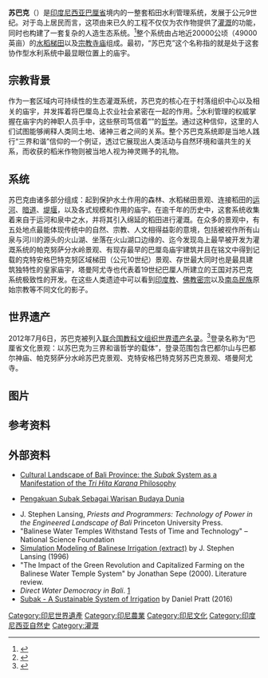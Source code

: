 {{TA|1=zh-cn:巴厘; zh-tw:峇里; zh-hk:峇里; zh-sg:峇厘;}}
{{世界自然遗产概要表
| site_img = File:Bali panorama.jpg
| site_img_capt = 
| site_img_width = 350px
| zh_name = 巴厘省文化景观：以苏巴克为三界和谐哲学的载体
| en_name = Cultural Landscape of Bali Province: the Subak System as a Manifestation of the Tri Hita Karana Philosophy
| fr_name = Paysage culturel de la province de Bali : le système des subak en tant que manifestation de la philosophie du Tri Hita Karana
| country = {{IDN}}
| Region = 亚洲和太平洋地区
| area = 
| criterion_n = (ii)(iii)(v)(vi)
| rg_year = 2012
| ex_rg_year = 
| iucn = 
| remarks = 
| org_url = http://whc.unesco.org/en/list/1194
| map_img = 
| map_img_width =
}}

'''苏巴克'''（{{lang-id|'''Subak'''}}）是[[印度尼西亚|印度尼西亚]][[巴厘省|巴厘省]]境内的一整套稻田水利管理系统，发展于公元9世纪。对于岛上居民而言，这项由来已久的工程不仅仅为农作物提供了[[灌溉|灌溉]]的功能，同时也构建了一套复杂的人造生态系统。<ref name="Lansing1987">{{cite journal|title=Balinese "Water Temples" and the Management of Irrigation|last=Lansing|first=J.S.|journal=American Anthropologist|volume=89|issue=2|pages=326–341|year=1987|doi=10.1525/aa.1987.89.2.02a00030|jstor=677758}}</ref>整个系统由占地近20000公顷（49000英亩）的[[水稻|水稻]][[梯田|梯田]]以及[[宗教|宗教]][[寺庙|寺庙]]组成。最初，“苏巴克”这个名称指的就是处于这套协作型水利系统中最显眼位置上的庙宇。

== 宗教背景 ==
作为一套区域内可持续性的生态灌溉系统，苏巴克的核心在于村落组织中心以及相关的庙宇，并发挥着将巴厘岛上农业社会紧密在一起的作用。<ref name="jp">{{cite web |url=http://www.thejakartapost.com/news/2012/05/21/subak-farming-world-heritage-listed.html |title=‘Subak’ farming world-heritage listed |date=May 21, 2012 |accessdate=2016-11-21 |archive-date=2012-09-28 |archive-url=https://www.webcitation.org/6B1ZiVTwg?url=http://www.thejakartapost.com/news/2012/05/21/subak-farming-world-heritage-listed.html |dead-url=no }}</ref>水利管理的权威掌握在庙宇内的神职人员手中，这些祭司笃信着“{{link-en|三界和谐|Tri Hita Karana}}”的[[哲学|哲学]]。通过这种信仰，这里的人们试图能够阐释人类同土地、诸神三者之间的关系。整个苏巴克系统即是当地人践行“三界和谐”信仰的一个例证，透过它展现出人类活动与自然环境和谐共生的关系，而收获的稻米作物则被当地人视为神灵赐予的礼物。

== 系统 ==
苏巴克由诸多部分组成：起到保护水土作用的森林、水稻梯田景观、连接稻田的[[运河|运河]]、[[隧道|暗道]]、[[堰|堤堰]]，以及各式规模和作用的庙宇。在逾千年的历史中，这套系统收集着来自于运河和泉中之水，并将其引入绵延的稻田进行灌溉。在众多的景观中，有五处地点最能体现传统中的自然、宗教、人文相得益彰的意境，包括被视作所有山泉与河川的源头{{link-en|巴都尔山|Mount Batur}}的火山湖、坐落在火山湖口边缘的{{link-en|巴都尔神庙|Pura Ulun Danu Batur}}、迄今发现岛上最早被开发为灌溉系统的帕克努萨分水岭景观、有现存最早的巴厘岛庙宇建筑并且在铭文中得到记载的克特安格巴特克努区域梯田（公元10世纪）景观、存世最大同时也是最具建筑独特性的皇家庙宇{{link-en|塔曼阿尤寺|Pura Taman Ayun}}，塔曼阿尤寺也代表着19世纪巴厘人所建立的王国对苏巴克系统极致性的开发。在这些人类遗迹中可以看到[[印度教|印度教]]、[[佛教|佛教]][[密宗|密宗]]以及[[南岛民族|南岛民族]]原始宗教等不同文化的影子。

== 世界遗产 ==
2012年7月6日，苏巴克被列入[[联合国教科文组织|联合国教科文组织]][[世界遗产名录|世界遗产名录]]。<ref>{{cite web|url=http://whc.unesco.org/en/list/1194|title=Cultural Landscape of Bali Province|publisher=[[UNESCO|UNESCO]]|accessdate=1 July 2012|archive-date=2017-07-05|archive-url=https://web.archive.org/web/20170705230355/http://whc.unesco.org/en/list/1194|dead-url=no}}</ref>登录名称为“巴厘省文化景观：以苏巴克为三界和谐哲学的载体”，登录范围包含巴都尔山与巴都尔神庙、帕克努萨分水岭苏巴克景观、克特安格巴特克努苏巴克景观、塔曼阿尤寺。

== 图片 ==
{{Gallery
|title=
|footer=
|width=170
|height=160
|lines=1
|align=center
|File:Mount batur and lake.jpg|巴都尔山
|File:PuraUDBaturNewShrinesDetail.JPG|巴都尔神庙
|File:Pura Tirta Empul, Ubud, Bali, Indonesia.JPG|圣泉寺
|File:Batukaru2.JPG|梯田
|File:1 pura taman ayun bali 2011.jpg|塔曼阿尤寺
}}

== 参考资料 ==
{{Reflist}}

== 外部资料 ==
* [http://whc.unesco.org/en/list/1194 Cultural Landscape of Bali Province: the ''Subak'' System as a Manifestation of the ''Tri Hita Karana'' Philosophy] {{Wayback|url=http://whc.unesco.org/en/list/1194 |date=20170705230355 }}
* {{Id}} [http://nationalgeographic.co.id/berita/2012/09/plakat-unesco-pengakuan-subak-sebagai-warisan-dunia-2012 Pengakuan Subak Sebagai Warisan Budaya Dunia]
* J. Stephen Lansing, ''Priests and Programmers: Technology of Power in the Engineered Landscape of Bali'' Princeton University Press.
* "Balinese Water Temples Withstand Tests of Time and Technology" – National Science Foundation
* [https://web.archive.org/web/20030429175909/http://www.artsci.wustl.edu/~anthro/research/Lansing%201996.htm Simulation Modeling of Balinese Irrigation (extract)] by J. Stephen Lansing (1996)
* "The Impact of the Green Revolution and Capitalized Farming on the Balinese Water Temple System" by Jonathan Sepe (2000). Literature review.
* ''Direct Water Democracy in Bali''. [http://everybodyandnobody.wordpress.com/2009/12/05/direct-water-democracy-in-bali]
* [http://thebalivillages.com/Bali-news/2016/10/18/subak-a-sustainable-system-of-irrigation Subak - A Sustainable System of Irrigation] by Daniel Pratt (2016)

{{印度尼西亚世界遗产}}

{{coord|8|15|33|S|115|24|10|E|source:kolossus-svwiki|display=title}}

[[Category:印尼世界遺產|Category:印尼世界遺產]]
[[Category:印尼農業|Category:印尼農業]]
[[Category:印尼文化|Category:印尼文化]]
[[Category:印度尼西亚自然史|Category:印度尼西亚自然史]]
[[Category:灌溉|Category:灌溉]]